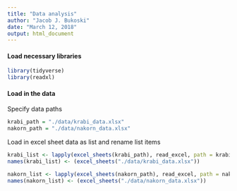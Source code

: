 ```yaml
---
title: "Data analysis"
author: "Jacob J. Bukoski"
date: "March 12, 2018"
output: html_document
---
```


#### Load necessary libraries

```r

library(tidyverse)
library(readxl)

```

#### Load in the data

Specify data paths

```r

krabi_path = "./data/krabi_data.xlsx"
nakorn_path = "./data/nakorn_data.xlsx"

```

Load in excel sheet data as list and rename list items

```r

krabi_list <- lapply(excel_sheets(krabi_path), read_excel, path = krabi_path)
names(krabi_list) <- (excel_sheets("./data/krabi_data.xlsx"))

nakorn_list <- lapply(excel_sheets(nakorn_path), read_excel, path = nakorn_path)
names(nakorn_list) <- (excel_sheets("./data/nakorn_data.xlsx"))

```

#### 



